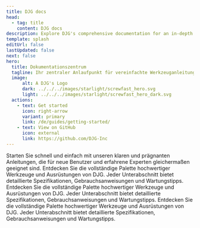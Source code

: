 ```yaml
---
title: DJG docs
head:
  - tag: title
    content: DJG docs
description: Explore DJG's comprehensive documentation for an in-depth look at our premium tools and construction services. 
template: splash
editUrl: false
lastUpdated: false
next: false
hero:
  title: Dokumentationszentrum
  tagline: Ihr zentraler Anlaufpunkt für vereinfachte Werkzeuganleitungen, detaillierte Service-Dokumentationen und Projektunterstützung.
  image:
      alt: A DJG's Logo
      dark: ../../../images/starlight/screwfast_hero.svg
      light: ../../../images/starlight/screwfast_hero_dark.svg
  actions:
    - text: Get started
      icon: right-arrow
      variant: primary
      link: /de/guides/getting-started/
    - text: View on GitHub
      icon: external
      link: https://github.com/DJG-Inc
---
```


<CardGrid stagger>

  <Card title="Schnellstartanleitungen" icon="document">
    Starten Sie schnell und einfach mit unseren klaren und prägnanten Anleitungen, die für neue Benutzer und erfahrene Experten gleichermaßen geeignet sind.
  </Card>

  <Card title="Werkzeuge & Ausrüstung" icon="seti:eslint">
    Entdecken Sie die vollständige Palette hochwertiger Werkzeuge und Ausrüstungen von DJG. Jeder Unterabschnitt bietet detaillierte Spezifikationen, Gebrauchsanweisungen und Wartungstipps.
  </Card>

   <Card title="Bauleistungen" icon="seti:puppet">
    Entdecken Sie die vollständige Palette hochwertiger Werkzeuge und Ausrüstungen von DJG. Jeder Unterabschnitt bietet detaillierte Spezifikationen, Gebrauchsanweisungen und Wartungstipps.
  </Card>

   <Card title="Erweiterte Themen" icon="seti:terraform">
    Entdecken Sie die vollständige Palette hochwertiger Werkzeuge und Ausrüstungen von DJG. Jeder Unterabschnitt bietet detaillierte Spezifikationen, Gebrauchsanweisungen und Wartungstipps.
  </Card>
</CardGrid>
